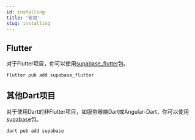 ```yaml
---
id: installing
title: '安装'
slug: installing
---
```



## Flutter

对于Flutter项目，你可以使用[supabase_flutter](https://pub.dev/packages/supabase_flutter)包。

```bash
flutter pub add supabase_flutter
```

## 其他Dart项目

对于使用Dart的非Flutter项目，如服务器端Dart或Angular-Dart，你可以使用[supabase](https://pub.dev/packages/supabase)包。

```bash
dart pub add supabase
```
